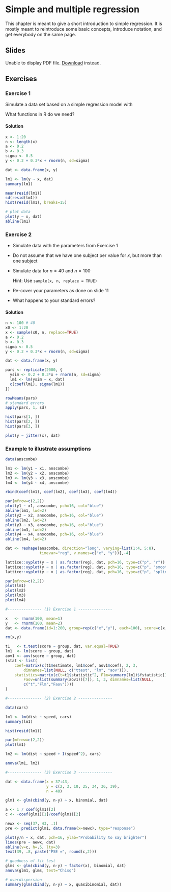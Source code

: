 # Simple and multiple regression

This chapter is meant to give a short introduction to simple regression. It is
mostly meant to reintroduce some basic concepts, introduce notation, and get
everybody on the same page.

## Slides

```{=html}
<object data="slides/02_regression/02_regression.pdf" type="application/pdf" width="100%" height="500px">
  <p>
    Unable to display PDF file. <a href="slides/02_regression/02_regression.pdf">Download</a> instead.
  </p>
</object>
```

## Exercises

### Exercise 1 {-}

Simulate a data set based on a simple regression model with

\begin{align*}
  \beta_0 & = 0.2\\
  \beta_1 & = 0.3\\
  \sigma & = 0.5\\
  x & \in [1, 20]~\text{in steps of 1}
\end{align*}

What functions in R do we need?

#### Solution {-}

```r
x <- 1:20
n <- length(x)
a <- 0.2
b <- 0.3
sigma <- 0.5
y <- 0.2 + 0.3*x + rnorm(n, sd=sigma)

dat <- data.frame(x, y)

lm1 <- lm(y ~ x, dat)
summary(lm1)

mean(resid(lm1))
sd(resid(lm1))
hist(resid(lm1), breaks=15)

# plot data
plot(y ~ x, dat)
abline(lm1)
```

### Exercise 2 {-}

* Simulate data with the parameters from Exercise 1

* Do not assume that we have one subject per value for $x$, but more than one subject

* Simulate data for $n=40$ and $n=100$

  Hint: Use `sample(x, n, replace = TRUE)`

* Re-cover your parameters as done on slide 11

* What happens to your standard errors?


#### Solution {-}

```r
n <- 100 # 40
x0 <- 1:20
x <- sample(x0, n, replace=TRUE)
a <- 0.2
b <- 0.3
sigma <- 0.5
y <- 0.2 + 0.3*x + rnorm(n, sd=sigma)

dat <- data.frame(x, y)

pars <- replicate(2000, {
  ysim <- 0.2 + 0.3*x + rnorm(n, sd=sigma)
  lm1 <- lm(ysim ~ x, dat)
  c(coef(lm1), sigma(lm1))
})

rowMeans(pars)
# standard errors
apply(pars, 1, sd)

hist(pars[1, ])
hist(pars[2, ])
hist(pars[3, ])

plot(y ~ jitter(x), dat)
```

### Example to illustrate assumptions {-}

```r

data(anscombe)

lm1 <- lm(y1 ~ x1, anscombe)
lm2 <- lm(y2 ~ x2, anscombe)
lm3 <- lm(y3 ~ x3, anscombe)
lm4 <- lm(y4 ~ x4, anscombe)

rbind(coef(lm1), coef(lm2), coef(lm3), coef(lm4))

par(mfrow=c(2,2))
plot(y1 ~ x1, anscombe, pch=16, col="blue")
abline(lm1, lwd=2)
plot(y2 ~ x2, anscombe, pch=16, col="blue")
abline(lm2, lwd=2)
plot(y3 ~ x3, anscombe, pch=16, col="blue")
abline(lm3, lwd=2)
plot(y4 ~ x4, anscombe, pch=16, col="blue")
abline(lm4, lwd=2)

dat <- reshape(anscombe, direction="long", varying=list(1:4, 5:8),
               timevar="reg", v.names=c("x", "y"))[,-4]

lattice::xyplot(y ~ x | as.factor(reg), dat, pch=16, type=c("p", "r"))
lattice::xyplot(y ~ x | as.factor(reg), dat, pch=16, type=c("p", "smooth"))
lattice::xyplot(y ~ x | as.factor(reg), dat, pch=16, type=c("p", "spline"))

par(mfrow=c(2,2))
plot(lm1)
plot(lm2)
plot(lm3)
plot(lm4)
```

```r
#--------------- (1) Exercise 1 ---------------

x   <- rnorm(100, mean=1)
y   <- rnorm(100, mean=2)
dat <- data.frame(id=1:200, group=rep(c("x","y"), each=100), score=c(x, y))

rm(x,y)

t1   <- t.test(score ~ group, dat, var.equal=TRUE)
lm1  <- lm(score ~ group, dat)
aov1 <- aov(score ~ group, dat)
(stat <- list(
    coef=matrix(c(t1$estimate, lm1$coef, aov1$coef), 2, 3,
        dimnames=list(NULL, c("ttest", "lm", "aov"))),
    statistics=matrix(c(t=t1$statistic^2, Flm=summary(lm1)$fstatistic[1],
        Faov=unlist(summary(aov1))[7]), 1, 3, dimnames=list(NULL,
        c("t","Flm","Faov"))))
)

#--------------- (2) Exercise 2 ---------------

data(cars)

lm1 <- lm(dist ~ speed, cars)
summary(lm1)

hist(resid(lm1))

par(mfrow=c(2,2))
plot(lm1)

lm2 <- lm(dist ~ speed + I(speed^2), cars)

anova(lm1, lm2)

#--------------- (3) Exercise 3 ---------------

dat <- data.frame(x = 37:43,
                  y = c(2, 3, 10, 25, 34, 36, 39),
                  n = 40)

glm1 <- glm(cbind(y, n-y) ~ x, binomial, dat)

a <- 1 / coef(glm1)[2]
c <- -coef(glm1)[1]/coef(glm1)[2]

newx <- seq(37, 43, .1)
pre <- predict(glm1, data.frame(x=newx), type="response")

plot(y/n ~ x, dat, pch=16, ylab="Probability to say brighter")
lines(pre ~ newx, dat)
abline(v=c, h=.5, lty=3)
text(39, .8, paste("PSE =", round(c,2)))

# goodness-of-fit test
glms <- glm(cbind(y, n-y) ~ factor(x), binomial, dat)
anova(glm1, glms, test="Chisq")

# overdispersion
summary(glm(cbind(y, n-y) ~ x, quasibinomial, dat))
```

